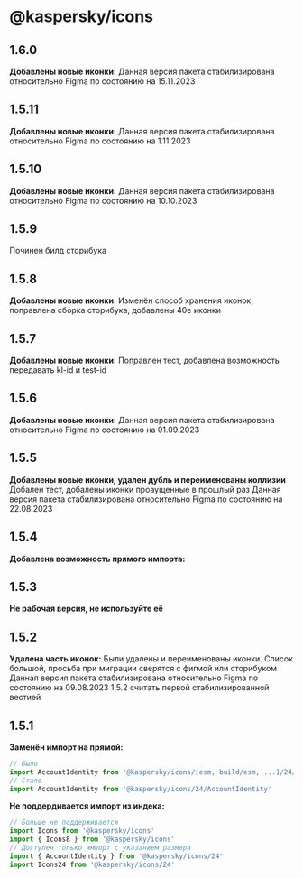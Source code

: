 # @kaspersky/icons


## 1.6.0
**Добавлены новые иконки:**
Данная версия пакета стабилизирована относительно Figma по состоянию на 15.11.2023

## 1.5.11
**Добавлены новые иконки:**
Данная версия пакета стабилизирована относительно Figma по состоянию на 1.11.2023

## 1.5.10
**Добавлены новые иконки:**
Данная версия пакета стабилизирована относительно Figma по состоянию на 10.10.2023

## 1.5.9
Починен билд сторибука

## 1.5.8
**Добавлены новые иконки:**
Изменён способ хранения иконок, поправлена сборка сторибука, добавлены 40е иконки

## 1.5.7
**Добавлены новые иконки:**
Поправлен тест, добавлена возможность передавать kl-id и test-id

## 1.5.6
**Добавлены новые иконки:**
Данная версия пакета стабилизирована относительно Figma по состоянию на 01.09.2023

## 1.5.5
**Добавлены новые иконки, удален дубль и переименованы коллизии**
Добален тест, добалены иконки проаущенные в прошлый раз
Данная версия пакета стабилизирована относительно Figma по состоянию на 22.08.2023

## 1.5.4
**Добавлена возможность прямого импорта:**

## 1.5.3
**Не рабочая версия, не используйте её**

## 1.5.2
**Удалена часть иконок:**
Были удалены и переименованы иконки. Список большой, просьба при миграции сверятся с фигмой или сторибуком
Данная версия пакета стабилизирована относительно Figma по состоянию на 09.08.2023
1.5.2 считать первой стабилизированной вестией

## 1.5.1
**Заменён импорт на прямой:**
``` js
// Было
import AccountIdentity from '@kaspersky/icons/[esm, build/esm, ...]/24/AccountIdentity'
// Стало
import AccountIdentity from '@kaspersky/icons/24/AccountIdentity'
```
**Не поддердивается импорт из индека:**
``` js
// Больше не поддерживается
import Icons from '@kaspersky/icons'
import { Icons8 } from '@kaspersky/icons'
// Доступен только импорт с указанием размера
import { AccountIdentity } from '@kaspersky/icons/24'
import Icons24 from '@kaspersky/icons/24'
```
